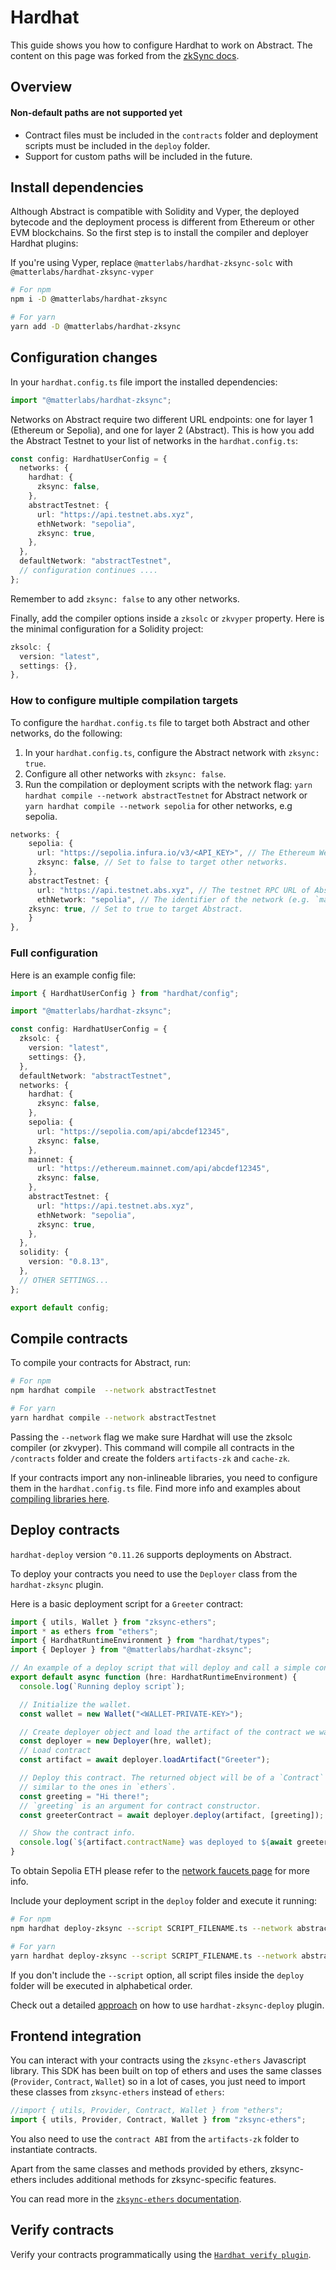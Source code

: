 # Hardhat

This guide shows you how to configure Hardhat to work on Abstract.
The content on this page was forked from the [zkSync docs](https://docs.zksync.io/build/tooling/hardhat/migrating-to-zksync).

## Overview

#### Non-default paths are not supported yet

- Contract files must be included in the `contracts` folder and deployment scripts must be included in the `deploy` folder.
- Support for custom paths will be included in the future.

## Install dependencies

Although Abstract is compatible with Solidity and Vyper,
the deployed bytecode and the deployment process is different from Ethereum or other EVM blockchains.
So the first step is to install the compiler and deployer Hardhat plugins:

If you're using Vyper, replace `@matterlabs/hardhat-zksync-solc` with `@matterlabs/hardhat-zksync-vyper`


```bash
# For npm
npm i -D @matterlabs/hardhat-zksync

# For yarn
yarn add -D @matterlabs/hardhat-zksync
```

## Configuration changes

In your `hardhat.config.ts` file import the installed dependencies:

```ts
import "@matterlabs/hardhat-zksync";
```

Networks on Abstract require two different URL endpoints: one for layer 1 (Ethereum or Sepolia), and one for layer 2 (Abstract).
This is how you add the Abstract Testnet to your list of networks in the `hardhat.config.ts`:

```typescript
const config: HardhatUserConfig = {
  networks: {
    hardhat: {
      zksync: false,
    },
    abstractTestnet: {
      url: "https://api.testnet.abs.xyz",
      ethNetwork: "sepolia",
      zksync: true,
    },
  },
  defaultNetwork: "abstractTestnet",
  // configuration continues ....
};
```

Remember to add `zksync: false` to any other networks.

Finally, add the compiler options inside a `zksolc` or `zkvyper` property. Here is the minimal configuration for a Solidity project:

```ts
zksolc: {
  version: "latest",
  settings: {},
},
```

### How to configure multiple compilation targets

To configure the `hardhat.config.ts` file to target both Abstract and other networks, do the following:

1. In your `hardhat.config.ts`, configure the Abstract network with `zksync: true`.
2. Configure all other networks with `zksync: false`.
3. Run the compilation or deployment scripts with the network flag: `yarn hardhat compile --network abstractTestnet` for Abstract network
or `yarn hardhat compile --network sepolia` for other networks, e.g sepolia.

```typescript
networks: {
    sepolia: {
      url: "https://sepolia.infura.io/v3/<API_KEY>", // The Ethereum Web3 RPC URL.
      zksync: false, // Set to false to target other networks.
    },
    abstractTestnet: {
      url: "https://api.testnet.abs.xyz", // The testnet RPC URL of Abstract network.
      ethNetwork: "sepolia", // The identifier of the network (e.g. `mainnet` or `sepolia`)
    zksync: true, // Set to true to target Abstract.
    }
},

```

### Full configuration

Here is an example config file:

```ts
import { HardhatUserConfig } from "hardhat/config";

import "@matterlabs/hardhat-zksync";

const config: HardhatUserConfig = {
  zksolc: {
    version: "latest",
    settings: {},
  },
  defaultNetwork: "abstractTestnet",
  networks: {
    hardhat: {
      zksync: false,
    },
    sepolia: {
      url: "https://sepolia.com/api/abcdef12345",
      zksync: false,
    },
    mainnet: {
      url: "https://ethereum.mainnet.com/api/abcdef12345",
      zksync: false,
    },
    abstractTestnet: {
      url: "https://api.testnet.abs.xyz",
      ethNetwork: "sepolia",
      zksync: true,
    },
  },
  solidity: {
    version: "0.8.13",
  },
  // OTHER SETTINGS...
};

export default config;
```

## Compile contracts

To compile your contracts for Abstract, run:

```bash
# For npm
npm hardhat compile  --network abstractTestnet

# For yarn
yarn hardhat compile --network abstractTestnet
```

Passing the `--network` flag we make sure Hardhat will use the zksolc compiler (or zkvyper).
This command will compile all contracts in the `/contracts` folder and create the folders `artifacts-zk` and `cache-zk`.

If your contracts import any non-inlineable libraries, you need to configure them in the `hardhat.config.ts` file.
Find more info and examples about [compiling libraries here](/build/tooling/hardhat/compiling-libraries).

## Deploy contracts

`hardhat-deploy` version `^0.11.26` supports deployments on Abstract.

To deploy your contracts you need to use the `Deployer` class from the `hardhat-zksync` plugin.

Here is a basic deployment script for a `Greeter` contract:

```ts
import { utils, Wallet } from "zksync-ethers";
import * as ethers from "ethers";
import { HardhatRuntimeEnvironment } from "hardhat/types";
import { Deployer } from "@matterlabs/hardhat-zksync";

// An example of a deploy script that will deploy and call a simple contract.
export default async function (hre: HardhatRuntimeEnvironment) {
  console.log(`Running deploy script`);

  // Initialize the wallet.
  const wallet = new Wallet("<WALLET-PRIVATE-KEY>");

  // Create deployer object and load the artifact of the contract we want to deploy.
  const deployer = new Deployer(hre, wallet);
  // Load contract
  const artifact = await deployer.loadArtifact("Greeter");

  // Deploy this contract. The returned object will be of a `Contract` type,
  // similar to the ones in `ethers`.
  const greeting = "Hi there!";
  // `greeting` is an argument for contract constructor.
  const greeterContract = await deployer.deploy(artifact, [greeting]);

  // Show the contract info.
  console.log(`${artifact.contractName} was deployed to ${await greeterContract.getAddress()}`);
}
```

To obtain Sepolia ETH please refer to the [network faucets page](/tools_integrations/faucets.md) for more info.

Include your deployment script in the `deploy` folder and execute it running:

```bash
# For npm
npm hardhat deploy-zksync --script SCRIPT_FILENAME.ts --network abstractTestnet

# For yarn
yarn hardhat deploy-zksync --script SCRIPT_FILENAME.ts --network abstractTestnet
```

If you don't include the `--script` option, all script files inside the `deploy` folder will be executed in alphabetical order.

Check out a detailed [approach](/build/tooling/hardhat/hardhat-zksync-deploy) on how to use `hardhat-zksync-deploy` plugin.

## Frontend integration

You can interact with your contracts using the `zksync-ethers` Javascript library.
This SDK has been built on top of ethers and uses the same classes (`Provider`, `Contract`, `Wallet`) so in a lot of cases,
you just need to import these classes from `zksync-ethers` instead of `ethers`:

```ts
//import { utils, Provider, Contract, Wallet } from "ethers";
import { utils, Provider, Contract, Wallet } from "zksync-ethers";
```

You also need to use the `contract ABI` from the `artifacts-zk` folder to instantiate contracts.

Apart from the same classes and methods provided by ethers, zksync-ethers includes additional methods for zksync-specific features.

You can read more in the [`zksync-ethers` documentation](https://docs.zksync.io/sdk/js/ethers/v6/getting-started).

## Verify contracts

Verify your contracts programmatically using the [`Hardhat verify plugin`](https://docs.zksync.io/build/tooling/hardhat/hardhat-zksync-verify).
